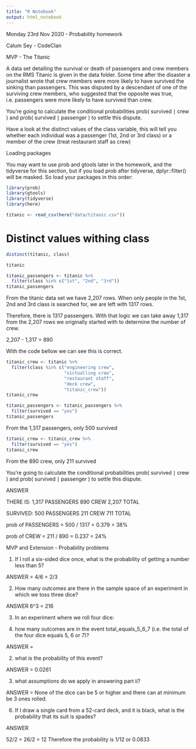 ```yaml
---
title: "R Notebook"
output: html_notebook
---
```


Monday 23rd Nov 2020 - Probability homework

Calum Sey - CodeClan


 MVP - The Titanic
 
 A data set detailing the survival or death of passengers and crew members on the RMS Titanic is given in the data folder. Some time after the disaster a journalist wrote that crew members were more likely to have survived the sinking than passengers. This was disputed by a descendant of one of the surviving crew members, who suggested that the opposite was true, i.e. passengers were more likely to have survived than crew.

You’re going to calculate the conditional probabilities prob( survived ∣ crew ) and prob( survived ∣ passenger ) to settle this dispute.

Have a look at the distinct values of the class variable, this will tell you whether each individual was a passenger (1st, 2nd or 3rd class) or a member of the crew (treat restaurant staff as crew)

Loading packages

You may want to use prob and gtools later in the homework, and the tidyverse for this section, but if you load prob after tidyverse, dplyr::filter() will be masked. So load your packages in this order:

```r
library(prob)
library(gtools)
library(tidyverse)
library(here)
```

```r
titanic <- read_csv(here("data/titanic.csv"))
```

# Distinct values withing class

```r
distinct(titanic, class)
```

```r
titanic
```

```r
titanic_passengers <- titanic %>% 
  filter(class %in% c("1st", "2nd", "3rd"))
titanic_passengers
```

From the titanic data set we have 2,207 rows. When only people in the 1st, 2nd and 3rd class is searched for, we are left with 1317 rows. 

Therefore, there is 1317 passengers. With that logic we can take away 1,317 from the 2,207 rows we originally started with to determine the number of crew.

2,207 - 1,317 = 890 

With the code bellow we can see this is correct.

```r
titanic_crew <- titanic %>% 
  filter(class %in% c("engineering crew",
                      "victualling crew",
                      "restaurant staff",
                      "deck crew",
                      "titanic_crew"))
titanic_crew
```

```r
titanic_passengers <- titanic_passengers %>% 
  filter(survived == "yes")
titanic_passengers
```

From the 1,317 passengers, only 500 survived

```r
titanic_crew <- titanic_crew %>% 
  filter(survived == "yes") 
titanic_crew
```

From the 890 crew, only 211 survived


You’re going to calculate the conditional probabilities prob( survived ∣ crew ) and prob( survived ∣ passenger ) to settle this dispute.

ANSWER

THERE IS:
  1,317 PASSENGERS
  890 CREW
  2,207 TOTAL
  
SURVIVED:
  500 PASSENGERS
  211 CREW
  711 TOTAL

prob of PASSENGERS = 500 / 1317 = 0.379 = 38%

prob of CREW = 211 / 890 = 0.237 = 24%




MVP and Extension - Probability problems

1. If I roll a six-sided dice once, what is the probability of getting a number less than 5?

ANSWER = 4/6 = 2/3

2. How many outcomes are there in the sample space of an experiment in which we toss three dice?

ANSWER 6^3 = 216


3. In an experiment where we roll four dice:

  1. how many outcomes are in the event total_equals_5_6_7 (i.e. the total of the four dice         equals 5, 6 or 7)?

  ANSWER = 

  2. what is the probability of this event?
  
  ANSWER = 0.0261

  3. what assumptions do we apply in answering part ii?
  
  ANSWER = None of the dice can be 5 or higher and there can at minimum be 3 ones rolled.


6. If I draw a single card from a 52-card deck, and it is black, what is the probability that its suit is spades?

ANSWER

52/2 = 26/2 = 12
Therefore the probability is 1/12 or 0.0833





